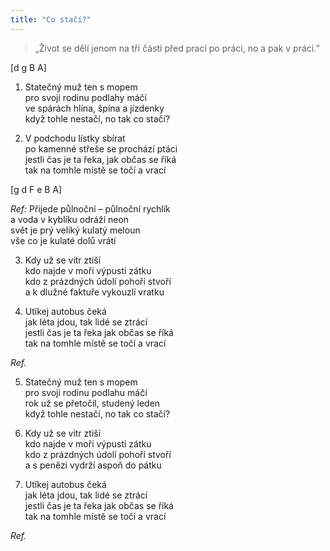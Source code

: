 ```yaml
---
title: "Co stačí?"
---
```


> „Život se dělí jenom na tři části
> před prací po práci, no a pak v práci.”

[d g B A]

1. Statečný muž ten s mopem\
   pro svoji rodinu podlahy máčí\
   ve spárách hlína, špína a jízdenky\
   když tohle nestačí, no tak co stačí?

2. V podchodu lístky sbírat\
   po kamenné střeše se prochází ptáci\
   jestli čas je ta řeka, jak občas se říká\
   tak na tomhle místě se točí a vrací

[g d F e B A]

_Ref:_ Přijede půlnoční – půlnoční rychlík\
a voda v kyblíku odráží neon\
svět je prý veliký kulatý meloun\
vše co je kulaté dolů vrátí

3. Kdy už se vítr ztiší\
   kdo najde v moři výpusti zátku\
   kdo z prázdných údolí pohoří stvoří\
   a k dlužné faktuře vykouzlí vratku

4. Utíkej autobus čeká\
   jak léta jdou, tak lidé se ztrácí\
   jestli čas je ta řeka jak občas se říká\
   tak na tomhle místě se točí a vrací

_Ref._

5. Statečný muž ten s mopem\
   pro svoji rodinu podlahu máčí\
   rok už se přetočil, studený leden\
   když tohle nestačí, no tak co stačí?

6. Kdy už se vítr ztiší\
   kdo najde v moři výpusti zátku\
   kdo z prázdných údolí pohoří stvoří\
   a s penězi vydrží aspoň do pátku

7. Utíkej autobus čeká\
   jak léta jdou, tak lidé se ztrácí\
   jestli čas je ta řeka jak občas se říká\
   tak na tomhle místě se točí a vrací

_Ref._
